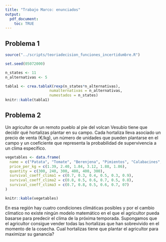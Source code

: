 ```yaml
---
title: "Trabajo Marco: enunciados"
output: 
  pdf_document:
    toc: TRUE
---
```


## Problema 1

```r
source("../scripts/teoriadecision_funciones_incertidumbre.R")

set.seed(05072000)

n_states <- 11
n_alternativas <- 5

tabla1 <- crea.tablaX(rexp(n_states*n_alternativas), 
                    numalternativas = n_alternativas,
                    numestados = n_states)
knitr::kable(tabla1)
```



## Problema 2

Un agricultor de un remoto pueblo al pie del volcan Vesubio tiene que decidir qué hortalizas plantar en su campo. Cada hortaliza lleva asociado un precio de venta (€/kg), un número de unidades que pueden plantarse en el campo y un coeficiente que representa la probabilidad de supervivencia a un clima específico.

```r
vegetables <- data.frame(
  name = c("Patata", "Tomate", "Berenjena", "Pimientos", "Calabacines", "Cebolla"),
  price_per_kg = c(1.39, 2.40, 1.84, 3.12, 1.88, 1.86),
  quantity = c(300, 240, 300, 400, 400, 300),
  survival_coeff_clima1 = c(0.7, 0.3, 0.4, 0.5, 0.3, 0.9),
  survival_coeff_clima2 = c(0.8, 0.5, 0.6, 0.7, 0.5, 0.8),
  survival_coeff_clima3 = c(0.7, 0.8, 0.5, 0.6, 0.7, 07)
)

knitr::kable(vegetables)
```

En esa región hay cuatro condiciones climáticas posibles y por el cambio climatico no existe ningún modelo matemático en el que el agricultor pueda basarse para predecir el clima de la próxima temporada. Supongamos que el agricultor consigue vender todas las hortalizas que han sobrevivido en el momento de la cosecha. Cual hortalizas tiene que plantar el agricultor para maximizar su ganancia?

